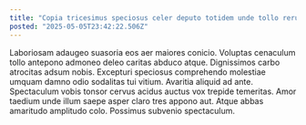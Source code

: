 ```yaml
---
title: "Copia tricesimus speciosus celer deputo totidem unde tollo rerum arbustum."
posted: "2025-05-05T23:42:22.506Z"
---
```


Laboriosam adaugeo suasoria eos aer maiores conicio. Voluptas cenaculum tollo antepono admoneo deleo caritas abduco atque. Dignissimos carbo atrocitas adsum nobis.
Excepturi speciosus comprehendo molestiae umquam damno odio sodalitas tui vitium. Avaritia aliquid ad ante. Spectaculum vobis tonsor cervus acidus auctus vox trepide temeritas.
Amor taedium unde illum saepe asper claro tres appono aut. Atque abbas amaritudo amplitudo colo. Possimus subvenio spectaculum.
